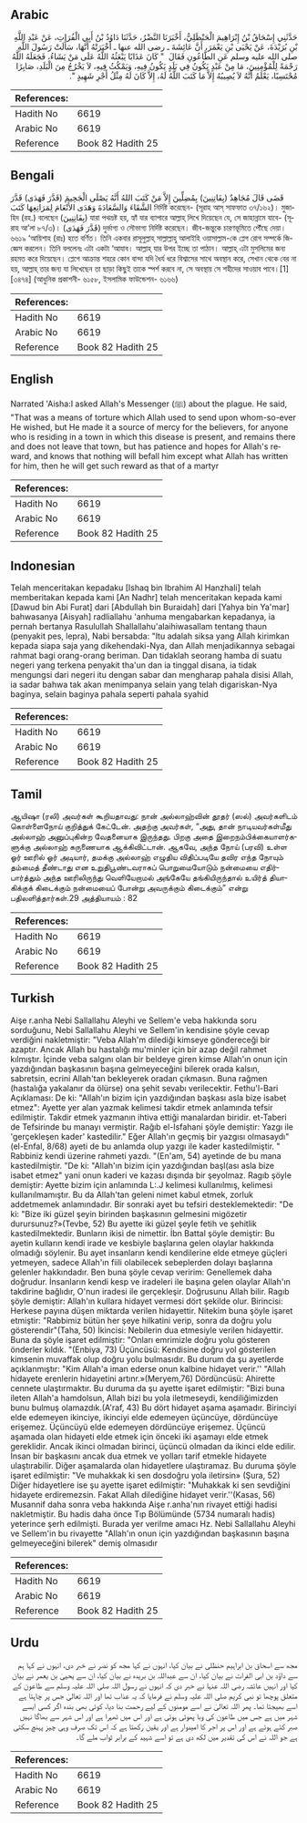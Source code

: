 ## Arabic


<div dir="rtl" lang="ar" style={{fontSize:'larger',backgroundColor:'#f8f9fa',padding:20}}>
حَدَّثَنِي إِسْحَاقُ بْنُ إِبْرَاهِيمَ الْحَنْظَلِيُّ، أَخْبَرَنَا النَّضْرُ، حَدَّثَنَا دَاوُدُ بْنُ أَبِي الْفُرَاتِ، عَنْ عَبْدِ اللَّهِ بْنِ بُرَيْدَةَ، عَنْ يَحْيَى بْنِ يَعْمَرَ، أَنَّ عَائِشَةَ ـ رضى الله عنها ـ أَخْبَرَتْهُ أَنَّهَا، سَأَلَتْ رَسُولَ اللَّهِ صلى الله عليه وسلم عَنِ الطَّاعُونِ فَقَالَ ‏ "‏ كَانَ عَذَابًا يَبْعَثُهُ اللَّهُ عَلَى مَنْ يَشَاءُ، فَجَعَلَهُ اللَّهُ رَحْمَةً لِلْمُؤْمِنِينَ، مَا مِنْ عَبْدٍ يَكُونُ فِي بَلَدٍ يَكُونُ فِيهِ، وَيَمْكُثُ فِيهِ، لاَ يَخْرُجُ مِنَ الْبَلَدِ، صَابِرًا مُحْتَسِبًا، يَعْلَمُ أَنَّهُ لاَ يُصِيبُهُ إِلاَّ مَا كَتَبَ اللَّهُ لَهُ، إِلاَّ كَانَ لَهُ مِثْلُ أَجْرِ شَهِيدٍ ‏"‏‏.‏
</div>
<div style={{backgroundColor:'#f8f9fa',padding:20, marginBottom: 10}}><table> <thead> <tr> <th>References:</th> <th></th> </tr> </thead> <tbody><tr><td>Hadith No</td><td>6619</td></tr><tr><td>Arabic No</td><td>6619</td></tr><tr><td>Reference</td><td>Book 82 Hadith 25</td></tr></tbody></table></div>

## Bengali


<div dir="ltr" lang="bn" style={{fontSize:'larger',backgroundColor:'#f8f9fa',padding:20}}>
قَضَى قَالَ مُجَاهِدٌ (بِفَاتِنِينَ) بِمُضِلِّينَ إِلاَّ مَنْ كَتَبَ اللهُ أَنَّهُ يَصْلَى الْجَحِيمَ (قَدَّرَ فَهَدَى) قَدَّرَ الشَّقَاءَ وَالسَّعَادَةَ وَهَدَى الأَنْعَامَ لِمَرَاتِعِهَا كَتَبَ নির্দিষ্ট করেছেন- (সূরাহ আস্ সাফফাত ৩৭/১৬২)। মুজাহিদ (রহ.) বলেছেন (بِفَاتِنِينَ) যারা পথভ্রষ্ট হয়, হ্যাঁ যার ব্যাপারে আল্লাহ্ লিখে দিয়েছেন যে, সে জাহান্নামে যাবে- (সূরাহ আ’লা ৮৭/৩)। (قَدَّرَ فَهَدَى) দুর্ভাগ্য ও সৌভাগ্য নির্দিষ্ট করেছেন। জীব-জন্তুকে চারণভূমিতে পৌঁছে দেয়া। ৬৬১৯ ‘আয়িশাহ (রাঃ) হতে বর্ণিত। তিনি একবার রাসূলুল্লাহ্ সাল্লাল্লাহু আলাইহি ওয়াসাল্লাম-কে প্লেগ রোগ সম্পর্কে জিজ্ঞেস করলেন। তিনি বললেনঃ এটা একটা ‘আযাব। আল্লাহ্ যার উপর ইচ্ছে তা পাঠান। আল্লাহ্ এটা মুসলিমের জন্য রহমত করে দিয়েছেন। প্লেগে আক্রান্ত শহরে কোন বান্দা যদি ধৈর্য ধরে বিশ্বাসের সাথে অবস্থান করে, সেখান থেকে বের না হয়, আল্লাহ্ তার জন্য যা লিখেছেন তা ছাড়া কিছুই তাকে স্পর্শ করবে না, সে অবস্থায় সে শহীদের সাওয়াব পাবে।[1] [৩৪৭৪] (আধুনিক প্রকাশনী- ৬১৫৮, ইসলামিক ফাউন্ডেশন- ৬১৬৬)
</div>
<div style={{backgroundColor:'#f8f9fa',padding:20, marginBottom: 10}}><table> <thead> <tr> <th>References:</th> <th></th> </tr> </thead> <tbody><tr><td>Hadith No</td><td>6619</td></tr><tr><td>Arabic No</td><td>6619</td></tr><tr><td>Reference</td><td>Book 82 Hadith 25</td></tr></tbody></table></div>

## English


<div dir="ltr" lang="en" style={{fontSize:'larger',backgroundColor:'#f8f9fa',padding:20}}>
Narrated 'Aisha:I asked Allah's Messenger (ﷺ) about the plague. He said, "That was a means of torture which Allah used to send upon whom-so-ever He wished, but He made it a source of mercy for the believers, for anyone who is residing in a town in which this disease is present, and remains there and does not leave that town, but has patience and hopes for Allah's reward, and knows that nothing will befall him except what Allah has written for him, then he will get such reward as that of a martyr
</div>
<div style={{backgroundColor:'#f8f9fa',padding:20, marginBottom: 10}}><table> <thead> <tr> <th>References:</th> <th></th> </tr> </thead> <tbody><tr><td>Hadith No</td><td>6619</td></tr><tr><td>Arabic No</td><td>6619</td></tr><tr><td>Reference</td><td>Book 82 Hadith 25</td></tr></tbody></table></div>

## Indonesian


<div dir="ltr" lang="id" style={{fontSize:'larger',backgroundColor:'#f8f9fa',padding:20}}>
Telah menceritakan kepadaku [Ishaq bin Ibrahim Al Hanzhali] telah memberitakan kepada kami [An Nadhr] telah menceritakan kepada kami [Dawud bin Abi Furat] dari [Abdullah bin Buraidah] dari [Yahya bin Ya'mar] bahwasanya [Aisyah] radliallahu 'anhuma mengabarkan kepadanya, ia pernah bertanya Rasulullah Shallallahu'alaihiwasallam tentang thaun (penyakit pes, lepra), Nabi bersabda: "Itu adalah siksa yang Allah kirimkan kepada siapa saja yang dikehendaki-Nya, dan Allah menjadikannya sebagai rahmat bagi orang-orang beriman. Dan tidaklah seorang hamba di suatu negeri yang terkena penyakit tha'un dan ia tinggal disana, ia tidak mengungsi dari negeri itu dengan sabar dan mengharap pahala disisi Allah, ia sadar bahwa tak akan menimpanya selain yang telah digariskan-Nya baginya, selain baginya pahala seperti pahala syahid
</div>
<div style={{backgroundColor:'#f8f9fa',padding:20, marginBottom: 10}}><table> <thead> <tr> <th>References:</th> <th></th> </tr> </thead> <tbody><tr><td>Hadith No</td><td>6619</td></tr><tr><td>Arabic No</td><td>6619</td></tr><tr><td>Reference</td><td>Book 82 Hadith 25</td></tr></tbody></table></div>

## Tamil


<div dir="ltr" lang="ta" style={{fontSize:'larger',backgroundColor:'#f8f9fa',padding:20}}>
ஆயிஷா (ரலி) அவர்கள் கூறியதாவது: நான் அல்லாஹ்வின் தூதர் (ஸல்) அவர்களிடம் கொள்ளைநோய் குறித்துக் கேட்டேன். அதற்கு அவர்கள், “அது, தான் நாடியவர்கள்மீது அல்லாஹ் அனுப்புகின்ற வேதனையாக இருந்தது. பிறகு அதை இறைநம்பிக்கையாளர்களுக்கு அல்லாஹ் கருணையாக ஆக்கிவிட்டான். ஆகவே, அந்த நோய் (பரவி) உள்ள ஓர் ஊரில் ஓர் அடியார், தமக்கு அல்லாஹ் எழுதிய விதிப்படியே தவிர எந்த நோயும் தம்மைத் தீண்டாது என உறுதிபூண்டவராகப் பொறுமையோடும் நன்மையை எதிர்பார்த்தும் அந்த ஊரிலிருந்து வெளியேறாமல் அங்கேயே தங்கியிருந்தால் உயிர்த் தியாகிக்குக் கிடைக்கும் நன்மையைப் போன்று அவருக்கும் கிடைக்கும்” என்று பதிலளித்தார்கள்.29 அத்தியாயம் : 82
</div>
<div style={{backgroundColor:'#f8f9fa',padding:20, marginBottom: 10}}><table> <thead> <tr> <th>References:</th> <th></th> </tr> </thead> <tbody><tr><td>Hadith No</td><td>6619</td></tr><tr><td>Arabic No</td><td>6619</td></tr><tr><td>Reference</td><td>Book 82 Hadith 25</td></tr></tbody></table></div>

## Turkish


<div dir="ltr" lang="tr" style={{fontSize:'larger',backgroundColor:'#f8f9fa',padding:20}}>
Aişe r.anha Nebi Sallallahu Aleyhi ve Sellem'e veba hakkında soru sorduğunu, Nebi Sallallahu Aleyhi ve Sellem'in kendisine şöyle cevap verdiğini nakletmiştir: "Veba Allah'm dilediği kimseye göndereceği bir azaptır. Ancak Allah bu hastalığı mu'minler için bir azap değil rahmet kılmıştır. İçinde veba salgını olan bir beldeye giren kimse Allah'ın onun için yazdığından başkasının başına gelmeyeceğini bilerek orada kalsın, sabretsin, ecrini Allah'tan bekleyerek oradan çıkmasın. Buna rağmen (hastalığa yakalanır da ölürse) ona şehit sevabı verilecektir. Fethu'l-Bari Açıklaması: De ki: "Allah'ın bizim için yazdığından başkası asla bize isabet etmez": Ayette yer alan yazmak kelimesi takdir etmek anlamında tefsir edilmiştir. Takdir etmek yazmanın ihtiva ettiği manalardan biridir. et-Taberi de Tefsirinde bu manayı vermiştir. Rağıb el-Isfahani şöyle demiştir: Yazgı ile 'gerçekleşen kader' kastedilir." Eğer Allah'ın geçmiş bir yazgısı olmasaydı" (el-Enfal, 8/68) ayeti de bu anlamda olup yazgı ile kader kastedilmiştir. " Rabbiniz kendi üzerine rahmeti yazdı. "(En'am, 54) ayetinde de bu mana kastedilmiştir. "De ki: "Allah'ın bizim için yazdığından başl(ası asla bize isabet etmez" yani onun kaderi ve kazası dışında bir şeyolmaz. Ragıb şöyle demiştir: Ayette bizim için anlamında L:.J kelimesi kullanılmış, kelimesi kullanılmamıştır. Bu da Allah'tan geleni nimet kabul etmek, zorluk addetmemek anlamındadır. Bir sonraki ayet bu tefsiri desteklemektedir: "De ki: "Bize iki güzel şeyin birinden başkasının gelmesini migözetir durursunuz?»(Tevbe, 52) Bu ayette iki güzel şeyle fetih ve şehitlik kastedilmektedir. Bunların ikisi de nimettir. İbn Battal şöyle demiştir: Bu ayetin kulların kendi irade ve kesbiyle başlarına gelen olaylar hakkında olmadığı söylenir. Bu ayet insanların kendi kendilerine elde etmeye güçleri yetmeyen, sadece Allah'ın fiili olabilecek sebeplerden dolayı başlarına gelenler hakkındadır. Ben buna şöyle cevap veririm: Genellemek daha doğrudur. İnsanların kendi kesp ve iradeleri ile başına gelen olaylar Allah'ın takdirine bağlıdır, O'nun iradesi ile gerçekleşir. Doğrusunu Allah bilir. Ragıb şöyle demiştir: Allah'ın kullara hidayet vermesi dört şekilde olur. Birincisi: Herkese payına düşen miktarda verilen hidayettir. Nitekim buna şöyle işaret etmiştir: "Rabbimiz bütün her şeye hilkatini verip, sonra da doğru yolu gösterendir"(Taha, 50) İkincisi: Nebilerin dua etmesiyle verilen hidayettir. Buna da şöyle işaret edilmiştir: "Onları emrimizle doğru yolu gösteren önderler kıldık. "(Enbiya, 73) Üçüncüsü: Kendisine doğru yol gösterilen kimsenin muvaffak olup doğru yolu bulmasıdır. Bu durum da şu ayetlerde açıklanmıştır: "Kim Allah'a iman ederse onun kalbine hidayet verir.'' "Allah hidayete erenlerin hidayetini artınr.»(Meryem,76) Dördüncüsü: Ahirette cennete ulaştırmaktır. Bu duruma da şu ayette işaret edilmiştir: "Bizi buna ileten Allah'a hamdolsun, Allah bizi bu yola iletmeseydi, kendiliğimizden bunu bulmuş olamazdık.(A'raf, 43) Bu dört hidayet aşama aşamadır. Birinciyi elde edemeyen ikinciye, ikinciyi elde edemeyen üçüncüye, dördüncüye erişemez. Üçüncüyü elde edemeyen dördüncüye erişemez. Üçüncü aşamada olan hidayeti elde etmek için önceki iki aşamayı elde etmek gereklidir. Ancak ikinci olmadan birinci, üçüncü olmadan da ikinci elde edilir. İnsan bir başkasını ancak dua etmek ve yolları tarif etmekle hidayete ulaştırabilir. Diğer aşamalarda olan hidayetlere ulaştıramaz. Bu duruma şöyle işaret edilmiştir: "Ve muhakkak ki sen dosdoğru yola iletirsin» (Şura, 52) Diğer hidayetlere ise şu ayette işaret edilmiştir: "Muhakkak ki sen sevdiğini hidayete erdiremezsin. Fakat Allah dilediğine hidayet verir.''(Kasas, 56) Musannif daha sonra veba hakkında Aişe r.anha'nın rivayet ettiği hadisi nakletmiştir. Bu hadis daha önce Tıp Bölümünde (5734 numaralı hadis) yeterince şerh edilmişti. Burada yer verilme amacı Hz. Nebi Sallallahu Aleyhi ve Sellem'in bu rivayette "Allah'ın onun için yazdığından başkasının başına gelmeyeceğini bilerek" demiş olmasıdır
</div>
<div style={{backgroundColor:'#f8f9fa',padding:20, marginBottom: 10}}><table> <thead> <tr> <th>References:</th> <th></th> </tr> </thead> <tbody><tr><td>Hadith No</td><td>6619</td></tr><tr><td>Arabic No</td><td>6619</td></tr><tr><td>Reference</td><td>Book 82 Hadith 25</td></tr></tbody></table></div>

## Urdu


<div dir="rtl" lang="ur" style={{fontSize:'larger',backgroundColor:'#f8f9fa',padding:20}}>
مجھ سے اسحاق بن ابراہیم حنظلی نے بیان کیا، انہوں نے کہا مجھ کو نضر نے خبر دی، انہوں نے کہا ہم سے داؤد بن ابی الفرات نے بیان کیا، ان سے عبداللہ بن بریدہ نے بیان کیا، ان سے یحییٰ بن یعمر نے بیان کیا اور انہیں عائشہ رضی اللہ عنہا نے خبر دی کہ انہوں نے رسول اللہ صلی اللہ علیہ وسلم سے طاعون کے متعلق پوچھا تو نبی کریم صلی اللہ علیہ وسلم نے فرمایا کہ یہ عذاب تھا اور اللہ تعالیٰ جس پر چاہتا ہے اسے بھیجتا تھا۔ پھر اللہ تعالیٰ نے اسے مومنوں کے لیے رحمت بنا دیا، کوئی بھی بندہ اگر کسی ایسے شہر میں ہے جس میں طاعون کی وبا پھوٹی ہوئی ہے اور اس میں ٹھہرا ہے اور اس شہر سے بھاگا نہیں صبر کئے ہوئے ہے اور اس پر اجر کا امیدوار ہے اور یقین رکھتا ہے کہ اس تک صرف وہی چیز پہنچ سکتی ہے جو اللہ نے اس کی تقدیر میں لکھ دی ہے تو اسے شہید کے برابر ثواب ملے گا۔
</div>
<div style={{backgroundColor:'#f8f9fa',padding:20, marginBottom: 10}}><table> <thead> <tr> <th>References:</th> <th></th> </tr> </thead> <tbody><tr><td>Hadith No</td><td>6619</td></tr><tr><td>Arabic No</td><td>6619</td></tr><tr><td>Reference</td><td>Book 82 Hadith 25</td></tr></tbody></table></div>